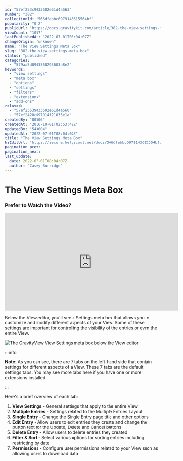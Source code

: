 ```yaml
---
id: "57ef253c9033602e61d4a563"
number: "382"
collectionId: "566dfabbc6979143615564bf"
popularity: "0.2"
publicUrl: "https://docs.gravitykit.com/article/382-the-view-settings-meta-box"
viewCount: "1057"
lastPublishedAt: "2022-07-01T08:04:07Z"
changeOrigin: "unknown"
name: "The View Settings Meta Box"
slug: "382-the-view-settings-meta-box"
status: "published"
categories: 
  - "579aa5d0903360293603a8e2"
keywords: 
  - "view settings"
  - "meta box"
  - "options"
  - "settings"
  - "filters"
  - "extensions"
  - "add-ons"
related: 
  - "57ef23539033602e61d4a560"
  - "57ef2428c697914f21033e1a"
createdBy: "80506"
createdAt: "2016-10-01T02:53:48Z"
updatedBy: "543004"
updatedAt: "2022-07-01T08:04:07Z"
title: "The View Settings Meta Box"
hsEditUrl: "https://secure.helpscout.net/docs/566dfabbc6979143615564bf/article/57ef253c9033602e61d4a563"
pagination_prev: 
pagination_next: 
last_update:
  date: 2022-07-01T08:04:07Z
  author: "Casey Burridge"
---
```


# The View Settings Meta Box

### Prefer to Watch the Video?

<iframe allow="accelerometer; autoplay; clipboard-write; encrypted-media; gyroscope; picture-in-picture" allowfullscreen="" frameborder="0" height="315" src="https://www.youtube.com/embed/c3Ulu509PIU" title="YouTube video player" width="560"></iframe>

 Below the View editor, you'll see a Settings meta box that allows you to customize and modify different aspects of your View. Some of these settings are important for controlling the visibility of the entries or even the entire View. 

 ![The GravityView View Settings meta box below the View editor](https://s3.amazonaws.com/helpscout.net/docs/assets/54c58489e4b051242988532c/images/610a57b2766e8844fc34d599/file-OIx8LQTNn4.png)


:::info

**Note**: As you can see, there are 7 tabs on the left-hand side that contain settings for different aspects of a View. These 7 tabs are the default settings tabs. You may see more tabs here if you have one or more extensions installed.

:::

  Here's a brief overview of each tab:

1. **View Settings** - General settings that apply to the entire View
2. **Multiple Entries** - Settings related to the Multiple Entries Layout
3. **Single Entry** - Change the Single Entry page title and other options
4. **Edit Entry** - Allow users to edit entries they create and change the button text for the Update, Delete and Cancel buttons
5. **Delete Entry** - Allow users to delete entries they created
6. **Filter &amp; Sort** - Select various options for sorting entries including restricting by date
7. **Permissions** - Configure user permissions related to your View such as allowing users to download data